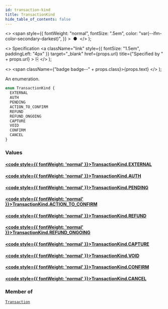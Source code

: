 ```yaml
---
id: transaction-kind
title: TransactionKind
hide_table_of_contents: false
---
```


  <>
    <span
      style={{
        fontWeight: "normal",
        fontSize: ".5em",
        color: "var(--ifm-color-secondary-darkest)",
      }}
    >
      &nbsp;●&nbsp;
    </span>
  </>
);

  <>
    Specification
    <a
      className="link"
      style={{ fontSize: "1.5em", paddingLeft: "4px" }}
      target="\_blank"
      href={props.url}
      title={"Specified by " + props.url}
    >
      ⎘
    </a>
  </>
);

  <>
    <span className={"badge badge--" + props.class}>{props.text}</span>
  </>
);

An enumeration.

```graphql
enum TransactionKind {
  EXTERNAL
  AUTH
  PENDING
  ACTION_TO_CONFIRM
  REFUND
  REFUND_ONGOING
  CAPTURE
  VOID
  CONFIRM
  CANCEL
}
```

### Values

#### [<code style={{ fontWeight: 'normal' }}>TransactionKind.<b>EXTERNAL</b></code>](#)

>

#### [<code style={{ fontWeight: 'normal' }}>TransactionKind.<b>AUTH</b></code>](#)

>

#### [<code style={{ fontWeight: 'normal' }}>TransactionKind.<b>PENDING</b></code>](#)

>

#### [<code style={{ fontWeight: 'normal' }}>TransactionKind.<b>ACTION_TO_CONFIRM</b></code>](#)

>

#### [<code style={{ fontWeight: 'normal' }}>TransactionKind.<b>REFUND</b></code>](#)

>

#### [<code style={{ fontWeight: 'normal' }}>TransactionKind.<b>REFUND_ONGOING</b></code>](#)

>

#### [<code style={{ fontWeight: 'normal' }}>TransactionKind.<b>CAPTURE</b></code>](#)

>

#### [<code style={{ fontWeight: 'normal' }}>TransactionKind.<b>VOID</b></code>](#)

>

#### [<code style={{ fontWeight: 'normal' }}>TransactionKind.<b>CONFIRM</b></code>](#)

>

#### [<code style={{ fontWeight: 'normal' }}>TransactionKind.<b>CANCEL</b></code>](#)

>

### Member of

[`Transaction`](../../api-reference/objects/transaction) <Badge class="secondary" text="object"/>
